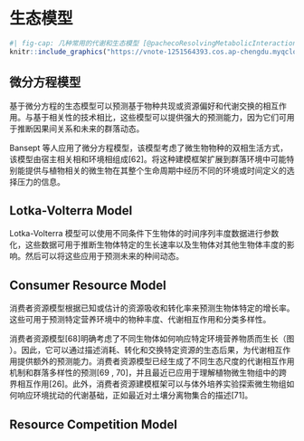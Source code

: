 # 生态模型 {#ecological-model}

```r
#| fig-cap: 几种常用的代谢和生态模型 [@pachecoResolvingMetabolicInteraction2023]
knitr::include_graphics("https://vnote-1251564393.cos.ap-chengdu.myqcloud.com/20230810184629.png", dpi = NA)
```

## 微分方程模型

基于微分方程的生态模型可以预测基于物种共现或资源偏好和代谢交换的相互作用。与基于相关性的技术相比，这些模型可以提供强大的预测能力，因为它们可用于推断因果间关系和未来的群落动态。

Bansept 等人应用了微分方程模型，该模型考虑了微生物物种的双相生活方式，该模型由宿主相关相和环境相组成\[62\]。将这种建模框架扩展到群落环境中可能特别能提供与植物相关的微生物在其整个生命周期中经历不同的环境或时间定义的选择压力的信息。

## Lotka-Volterra Model

Lotka-Volterra 模型可以使用不同条件下生物体的时间序列丰度数据进行参数化，这些数据可用于推断生物体特定的生长速率以及生物体对其他生物体丰度的影响。然后可以将这些应用于预测未来的种间动态。

## Consumer Resource Model

消费者资源模型根据已知或估计的资源吸收和转化率来预测生物体特定的增长率。这些可用于预测特定营养环境中的物种丰度、代谢相互作用和分类多样性。

消费者资源模型\[68\]明确考虑了不同生物体如何响应特定环境营养物质而生长（图 ）。因此，它可以通过描述消耗、转化和交换特定资源的生态后果，为代谢相互作用提供额外的预测能力。消费者资源模型已经生成了不同生态尺度的代谢相互作用机制和群落多样性的预测\[69 , 70\]，并且最近已应用于理解植物微生物组中的跨界相互作用\[26\]。此外，消费者资源建模框架可以与体外培养实验探索微生物组如何响应环境扰动的代谢基础，正如最近对土壤分离物集合的描述\[71\]。

## Resource Competition Model
